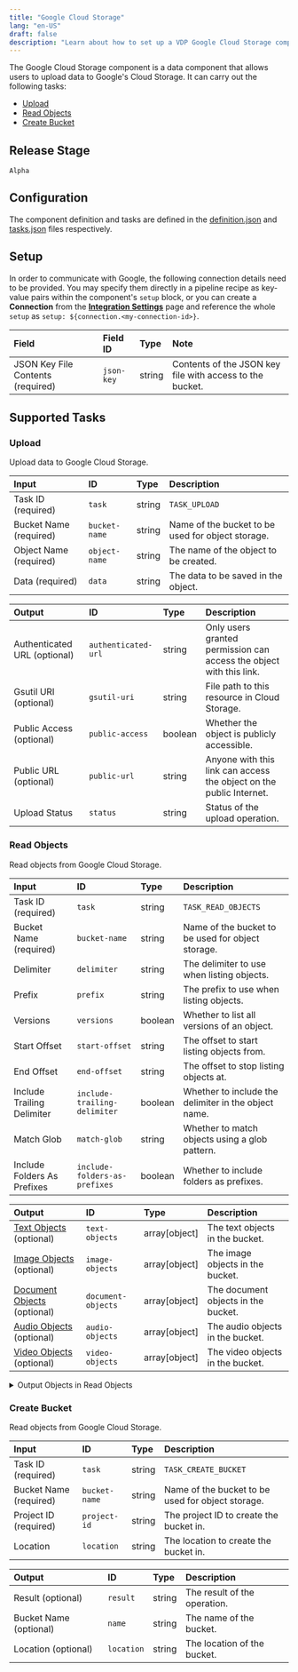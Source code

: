 ```yaml
---
title: "Google Cloud Storage"
lang: "en-US"
draft: false
description: "Learn about how to set up a VDP Google Cloud Storage component https://github.com/instill-ai/instill-core"
---
```


The Google Cloud Storage component is a data component that allows users to upload data to Google's Cloud Storage.
It can carry out the following tasks:
- [Upload](#upload)
- [Read Objects](#read-objects)
- [Create Bucket](#create-bucket)



## Release Stage

`Alpha`



## Configuration

The component definition and tasks are defined in the [definition.json](https://github.com/instill-ai/pipeline-backend/blob/main/pkg/component/data/googlecloudstorage/v0/config/definition.json) and [tasks.json](https://github.com/instill-ai/pipeline-backend/blob/main/pkg/component/data/googlecloudstorage/v0/config/tasks.json) files respectively.




## Setup


In order to communicate with Google, the following connection details need to be
provided. You may specify them directly in a pipeline recipe as key-value pairs
within the component's `setup` block, or you can create a **Connection** from
the [**Integration Settings**](https://www.instill.tech/docs/vdp/integration)
page and reference the whole `setup` as `setup:
${connection.<my-connection-id>}`.

<div class="markdown-col-no-wrap" data-col-1 data-col-2>

| Field | Field ID | Type | Note |
| :--- | :--- | :--- | :--- |
| JSON Key File Contents (required) | `json-key` | string | Contents of the JSON key file with access to the bucket.  |

</div>





## Supported Tasks

### Upload

Upload data to Google Cloud Storage.

<div class="markdown-col-no-wrap" data-col-1 data-col-2>

| Input | ID | Type | Description |
| :--- | :--- | :--- | :--- |
| Task ID (required) | `task` | string | `TASK_UPLOAD` |
| Bucket Name (required) | `bucket-name` | string | Name of the bucket to be used for object storage. |
| Object Name (required) | `object-name` | string | The name of the object to be created. |
| Data (required) | `data` | string | The data to be saved in the object. |
</div>






<div class="markdown-col-no-wrap" data-col-1 data-col-2>

| Output | ID | Type | Description |
| :--- | :--- | :--- | :--- |
| Authenticated URL (optional) | `authenticated-url` | string | Only users granted permission can access the object with this link. |
| Gsutil URI (optional) | `gsutil-uri` | string | File path to this resource in Cloud Storage. |
| Public Access (optional) | `public-access` | boolean | Whether the object is publicly accessible. |
| Public URL (optional) | `public-url` | string | Anyone with this link can access the object on the public Internet. |
| Upload Status | `status` | string | Status of the upload operation. |
</div>


### Read Objects

Read objects from Google Cloud Storage.

<div class="markdown-col-no-wrap" data-col-1 data-col-2>

| Input | ID | Type | Description |
| :--- | :--- | :--- | :--- |
| Task ID (required) | `task` | string | `TASK_READ_OBJECTS` |
| Bucket Name (required) | `bucket-name` | string | Name of the bucket to be used for object storage. |
| Delimiter | `delimiter` | string | The delimiter to use when listing objects. |
| Prefix | `prefix` | string | The prefix to use when listing objects. |
| Versions | `versions` | boolean | Whether to list all versions of an object. |
| Start Offset | `start-offset` | string | The offset to start listing objects from. |
| End Offset | `end-offset` | string | The offset to stop listing objects at. |
| Include Trailing Delimiter | `include-trailing-delimiter` | boolean | Whether to include the delimiter in the object name. |
| Match Glob | `match-glob` | string | Whether to match objects using a glob pattern. |
| Include Folders As Prefixes | `include-folders-as-prefixes` | boolean | Whether to include folders as prefixes. |
</div>






<div class="markdown-col-no-wrap" data-col-1 data-col-2>

| Output | ID | Type | Description |
| :--- | :--- | :--- | :--- |
| [Text Objects](#read-objects-text-objects) (optional) | `text-objects` | array[object] | The text objects in the bucket. |
| [Image Objects](#read-objects-image-objects) (optional) | `image-objects` | array[object] | The image objects in the bucket. |
| [Document Objects](#read-objects-document-objects) (optional) | `document-objects` | array[object] | The document objects in the bucket. |
| [Audio Objects](#read-objects-audio-objects) (optional) | `audio-objects` | array[object] | The audio objects in the bucket. |
| [Video Objects](#read-objects-video-objects) (optional) | `video-objects` | array[object] | The video objects in the bucket. |
</div>

<details>
<summary> Output Objects in Read Objects</summary>

<h4 id="read-objects-text-objects">Text Objects</h4>

<div class="markdown-col-no-wrap" data-col-1 data-col-2>

| Field | Field ID | Type | Note |
| :--- | :--- | :--- | :--- |
| [Attributes](#read-objects-attributes) | `attributes` | object | The attributes of the object. |
| Data | `data` | string | The data of the object. |
</div>

<h4 id="read-objects-attributes">Attributes</h4>

<div class="markdown-col-no-wrap" data-col-1 data-col-2>

| Field | Field ID | Type | Note |
| :--- | :--- | :--- | :--- |
| Content Disposition | `content-disposition` | string | The content disposition of the object. |
| Content Encoding | `content-encoding` | string | The content encoding of the object. |
| Content Language | `content-language` | string | The content language of the object. |
| Content Type | `content-type` | string | The content type of the object. |
| Media Link | `media-link` | string | The media link of the object. |
| Metadata | `metadata` | object | The object metadata. |
| Object Name | `name` | string | The name of the object. |
| Owner | `owner` | string | The owner of the object. |
| Size | `size` | integer | The size of the object. |
| Storage Class | `storage-class` | string | The storage class of the object. |
</div>

<h4 id="read-objects-image-objects">Image Objects</h4>

<div class="markdown-col-no-wrap" data-col-1 data-col-2>

| Field | Field ID | Type | Note |
| :--- | :--- | :--- | :--- |
| [Attributes](#read-objects-attributes) | `attributes` | object | The attributes of the object. |
| Data | `data` | string | The data of the object. |
</div>

<h4 id="read-objects-attributes">Attributes</h4>

<div class="markdown-col-no-wrap" data-col-1 data-col-2>

| Field | Field ID | Type | Note |
| :--- | :--- | :--- | :--- |
| Content Disposition | `content-disposition` | string | The content disposition of the object. |
| Content Encoding | `content-encoding` | string | The content encoding of the object. |
| Content Language | `content-language` | string | The content language of the object. |
| Content Type | `content-type` | string | The content type of the object. |
| Media Link | `media-link` | string | The media link of the object. |
| Metadata | `metadata` | object | The object metadata. |
| Object Name | `name` | string | The name of the object. |
| Owner | `owner` | string | The owner of the object. |
| Size | `size` | integer | The size of the object. |
| Storage Class | `storage-class` | string | The storage class of the object. |
</div>

<h4 id="read-objects-document-objects">Document Objects</h4>

<div class="markdown-col-no-wrap" data-col-1 data-col-2>

| Field | Field ID | Type | Note |
| :--- | :--- | :--- | :--- |
| [Attributes](#read-objects-attributes) | `attributes` | object | The attributes of the object. |
| Data | `data` | string | The data of the object. |
</div>

<h4 id="read-objects-attributes">Attributes</h4>

<div class="markdown-col-no-wrap" data-col-1 data-col-2>

| Field | Field ID | Type | Note |
| :--- | :--- | :--- | :--- |
| Content Disposition | `content-disposition` | string | The content disposition of the object. |
| Content Encoding | `content-encoding` | string | The content encoding of the object. |
| Content Language | `content-language` | string | The content language of the object. |
| Content Type | `content-type` | string | The content type of the object. |
| Media Link | `media-link` | string | The media link of the object. |
| Metadata | `metadata` | object | The object metadata. |
| Object Name | `name` | string | The name of the object. |
| Owner | `owner` | string | The owner of the object. |
| Size | `size` | integer | The size of the object. |
| Storage Class | `storage-class` | string | The storage class of the object. |
</div>

<h4 id="read-objects-audio-objects">Audio Objects</h4>

<div class="markdown-col-no-wrap" data-col-1 data-col-2>

| Field | Field ID | Type | Note |
| :--- | :--- | :--- | :--- |
| [Attributes](#read-objects-attributes) | `attributes` | object | The attributes of the object. |
| Data | `data` | string | The data of the object. |
</div>

<h4 id="read-objects-attributes">Attributes</h4>

<div class="markdown-col-no-wrap" data-col-1 data-col-2>

| Field | Field ID | Type | Note |
| :--- | :--- | :--- | :--- |
| Content Disposition | `content-disposition` | string | The content disposition of the object. |
| Content Encoding | `content-encoding` | string | The content encoding of the object. |
| Content Language | `content-language` | string | The content language of the object. |
| Content Type | `content-type` | string | The content type of the object. |
| Media Link | `media-link` | string | The media link of the object. |
| Metadata | `metadata` | object | The object metadata. |
| Object Name | `name` | string | The name of the object. |
| Owner | `owner` | string | The owner of the object. |
| Size | `size` | integer | The size of the object. |
| Storage Class | `storage-class` | string | The storage class of the object. |
</div>

<h4 id="read-objects-video-objects">Video Objects</h4>

<div class="markdown-col-no-wrap" data-col-1 data-col-2>

| Field | Field ID | Type | Note |
| :--- | :--- | :--- | :--- |
| [Attributes](#read-objects-attributes) | `attributes` | object | The attributes of the object. |
| Data | `data` | string | The data of the object. |
</div>

<h4 id="read-objects-attributes">Attributes</h4>

<div class="markdown-col-no-wrap" data-col-1 data-col-2>

| Field | Field ID | Type | Note |
| :--- | :--- | :--- | :--- |
| Content Disposition | `content-disposition` | string | The content disposition of the object. |
| Content Encoding | `content-encoding` | string | The content encoding of the object. |
| Content Language | `content-language` | string | The content language of the object. |
| Content Type | `content-type` | string | The content type of the object. |
| Media Link | `media-link` | string | The media link of the object. |
| Metadata | `metadata` | object | The object metadata. |
| Object Name | `name` | string | The name of the object. |
| Owner | `owner` | string | The owner of the object. |
| Size | `size` | integer | The size of the object. |
| Storage Class | `storage-class` | string | The storage class of the object. |
</div>
</details>


### Create Bucket

Read objects from Google Cloud Storage.

<div class="markdown-col-no-wrap" data-col-1 data-col-2>

| Input | ID | Type | Description |
| :--- | :--- | :--- | :--- |
| Task ID (required) | `task` | string | `TASK_CREATE_BUCKET` |
| Bucket Name (required) | `bucket-name` | string | Name of the bucket to be used for object storage. |
| Project ID (required) | `project-id` | string | The project ID to create the bucket in. |
| Location | `location` | string | The location to create the bucket in. |
</div>






<div class="markdown-col-no-wrap" data-col-1 data-col-2>

| Output | ID | Type | Description |
| :--- | :--- | :--- | :--- |
| Result (optional) | `result` | string | The result of the operation. |
| Bucket Name (optional) | `name` | string | The name of the bucket. |
| Location (optional) | `location` | string | The location of the bucket. |
</div>



